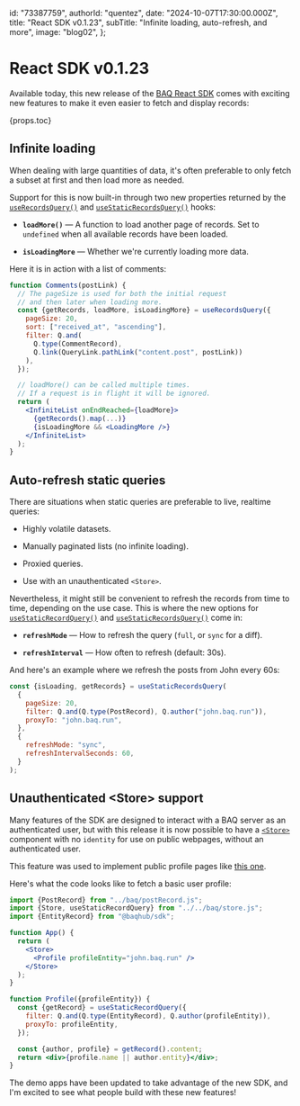   id: "73387759",
  authorId: "quentez",
  date: "2024-10-07T17:30:00.000Z",
  title: "React SDK v0.1.23",
  subTitle: "Infinite loading, auto-refresh, and more",
  image: "blog02",
};

# React SDK v0.1.23

Available today, this new release of the [BAQ React SDK](https://www.npmjs.com/package/@baqhub/sdk-react) comes with exciting new features to make it even easier to fetch and display records:

{props.toc}

## Infinite loading

When dealing with large quantities of data, it's often preferable to only fetch a subset at first and then load more as needed.

Support for this is now built-in through two new properties returned by the [`useRecordsQuery()`](fb201974) and [`useStaticRecordsQuery()`](51552e0d) hooks:

- **`loadMore()`** — A function to load another page of records. Set to `undefined` when all available records have been loaded.

- **`isLoadingMore`** — Whether we're currently loading more data.

Here it is in action with a list of comments:

```jsx
function Comments(postLink) {
  // The pageSize is used for both the initial request
  // and then later when loading more.
  const {getRecords, loadMore, isLoadingMore} = useRecordsQuery({
    pageSize: 20,
    sort: ["received_at", "ascending"],
    filter: Q.and(
      Q.type(CommentRecord),
      Q.link(QueryLink.pathLink("content.post", postLink))
    ),
  });

  // loadMore() can be called multiple times.
  // If a request is in flight it will be ignored.
  return (
    <InfiniteList onEndReached={loadMore}>
      {getRecords().map(...)}
      {isLoadingMore && <LoadingMore />}
    </InfiniteList>
  );
}
```

## Auto-refresh static queries

There are situations when static queries are preferable to live, realtime queries:

- Highly volatile datasets.

- Manually paginated lists (no infinite loading).

- Proxied queries.

- Use with an unauthenticated `<Store>`.

Nevertheless, it might still be convenient to refresh the records from time to time, depending on the use case. This is where the new options for [`useStaticRecordQuery()`](a88164a4) and [`useStaticRecordsQuery()`](51552e0d) come in:

- **`refreshMode`** — How to refresh the query (`full`, or `sync` for a diff).

- **`refreshInterval`** — How often to refresh (default: 30s).

And here's an example where we refresh the posts from John every 60s:

```jsx
const {isLoading, getRecords} = useStaticRecordsQuery(
  {
    pageSize: 20,
    filter: Q.and(Q.type(PostRecord), Q.author("john.baq.run")),
    proxyTo: "john.baq.run",
  },
  {
    refreshMode: "sync",
    refreshIntervalSeconds: 60,
  }
);
```

## Unauthenticated \<Store\> support

Many features of the SDK are designed to interact with a BAQ server as an authenticated user, but with this release it is now possible to have a [`<Store>`](f1e914a6) component with no `identity` for use on public webpages, without an authenticated user.

This feature was used to implement public profile pages like [this one](https://bird.hair/profile/quentez.baq.run).

Here's what the code looks like to fetch a basic user profile:

```jsx
import {PostRecord} from "../baq/postRecord.js";
import {Store, useStaticRecordQuery} from "../../baq/store.js";
import {EntityRecord} from "@baqhub/sdk";

function App() {
  return (
    <Store>
      <Profile profileEntity="john.baq.run" />
    </Store>
  );
}

function Profile({profileEntity}) {
  const {getRecord} = useStaticRecordQuery({
    filter: Q.and(Q.type(EntityRecord), Q.author(profileEntity)),
    proxyTo: profileEntity,
  });

  const {author, profile} = getRecord().content;
  return <div>{profile.name || author.entity}</div>;
}
```

The demo apps have been updated to take advantage of the new SDK, and I'm excited to see what people build with these new features!
